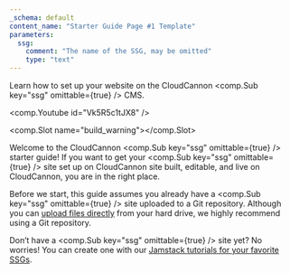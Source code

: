 ```yaml
---
_schema: default
content_name: "Starter Guide Page #1 Template"
parameters:
  ssg:
    comment: "The name of the SSG, may be omitted"
    type: "text"     
---
```


Learn how to set up your website on the CloudCannon <comp.Sub key="ssg" omittable={true} /> CMS.

<comp.Youtube id="Vk5R5c1tJX8" />

<comp.Slot name="build_warning"></comp.Slot>

Welcome to the CloudCannon <comp.Sub key="ssg" omittable={true} /> starter guide! If you want to get your <comp.Sub key="ssg" omittable={true} /> site set up on CloudCannon site built, editable, and live on CloudCannon, you are in the right place.

Before we start, this guide assumes you already have a <comp.Sub key="ssg" omittable={true} /> site uploaded to a Git repository. Although you can [upload files directly](https://cloudcannon.com/documentation/articles/add-files-with-direct-upload/) from your hard drive, we highly recommend using a Git repository.

Don’t have a <comp.Sub key="ssg" omittable={true} /> site yet? No worries! You can create one with our [Jamstack tutorials for your favorite SSGs](https://cloudcannon.com/tutorials/).
